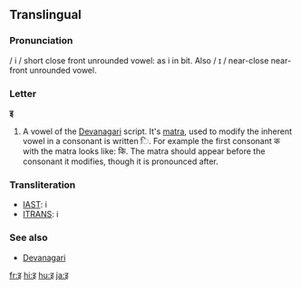 ==Translingual==

===Pronunciation===
/ i / short close front unrounded vowel: as i in bit.  Also / ɪ / near-close near-front unrounded vowel.

===Letter===
'''इ'''

# A vowel of the [[Devanagari]] script.  It's [[matra]], used to modify the inherent vowel in a consonant is written &#x093F;.  For example the first consonant क with the matra looks like: कि.  The matra should appear before the consonant it modifies, though it is pronounced after.

===Transliteration===
{{rfc-header|Transliteration}}
*[[w:IAST|IAST]]: i
*[[w:ITRANS|ITRANS]]: i

===See also===
* [[w:Devanagari|Devanagari]]

[[fr:इ]]
[[hi:इ]]
[[hu:इ]]
[[ja:इ]]